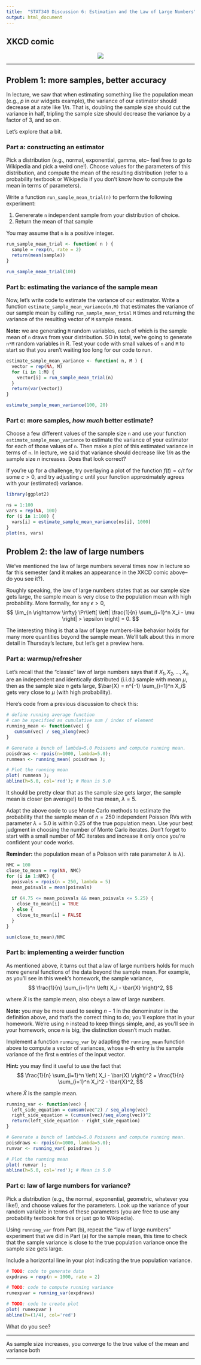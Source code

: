 ```yaml
---
title:  "STAT340 Discussion 6: Estimation and the Law of Large Numbers"
output: html_document
---
```


## XKCD comic

<center><a href="https://xkcd.com/2295/"><img src="https://imgs.xkcd.com/comics/garbage_math.png" id="comic"/></a></center>

------------------------------------------------------------------------

## Problem 1: more samples, better accuracy

In lecture, we saw that when estimating something like the population mean (e.g., $p$ in our widgets example), the variance of our estimator should decrease at a rate like $1/n$. That is, doubling the sample size should cut the variance in half, tripling the sample size should decrease the variance by a factor of 3, and so on.

Let's explore that a bit.

### Part a: constructing an estimator

Pick a distribution (e.g., normal, exponential, gamma, etc-- feel free to go to Wikipedia and pick a weird one!).
Choose values for the parameters of this distribution, and compute the mean of the resulting distribution (refer to a probability textbook or Wikipedia if you don't know how to compute the mean in terms of parameters).

Write a function `run_sample_mean_trial(n)` to perform the following experiment:

1. Genererate `n` independent sample from your distribution of choice.
2. Return the mean of that sample

You may assume that `n` is a positive integer.

```r
run_sample_mean_trial <- function( n ) {
  sample = rexp(n, rate = 2)
  return(mean(sample))
}

run_sample_mean_trial(100)
```


### Part b: estimating the variance of the sample mean

Now, let's write code to estimate the variance of our estimator.
Write a function `estimate_sample_mean_variance(n,M)` that estimates the variance of our sample mean by calling `run_sample_mean_trial` `M` times and returning the variance of the resulting vector of `M` sample means.

__Note:__ we are generating `M` random variables, each of which is the sample mean of `n` draws from your distribution.
SO in total, we're going to generate `n*M` random variables in R.
Test your code with small values of `n` and `M` to start so that you aren't waiting too long for our code to run.

```r
estimate_sample_mean_variance <- function( n, M ) {
  vector = rep(NA, M)
  for (i in 1:M) {
    vector[i] = run_sample_mean_trial(n)
  }
  return(var(vector))
}

estimate_sample_mean_variance(100, 20)
```

### Part c: more samples, *how much* better estimate?

Choose a few different values of the sample size `n` and use your function `estimate_sample_mean_variance` to estimate the variance of your estimator for each of those values of `n`.
Then make a plot of this estimated variance in terms of `n`.
In lecture, we said that variance should decrease like $1/n$ as the sample size $n$ increases. Does that look correct?

If you're up for a challenge, try overlaying a plot of the function $f(t) = c/t$ for some $c > 0$, and try adjusting $c$ until your function approximately agrees with your (estimated) variance.
```r
library(ggplot2)
```

```r
ns = 1:100
vars = rep(NA, 100)
for (i in 1:100) {
  vars[i] = estimate_sample_mean_variance(ns[i], 1000)
}
plot(ns, vars)
```

## Problem 2: the law of large numbers

We've mentioned the law of large numbers several times now in lecture so far this semester (and it makes an appearance in the XKCD comic above-- do you see it?).

Roughly speaking, the law of large numbers states that as our sample size gets large, the sample mean is very close to the population mean with high probability.
More formally, for any $\epsilon > 0$,
$$
\lim_{n \rightarrow \infty} \Pr\left[ \left| \frac{1}{n} \sum_{i=1}^n X_i - \mu \right| > \epsilon \right] = 0.
$$

The interesting thing is that a law of large numbers-like behavior holds for many more quantities beyond the sample mean.
We'll talk about this in more detail in Thursday's lecture, but let's get a preview here.

### Part a: warmup/refresher

Let's recall that the "classic" law of large numbers says that if $X_1,X_2,\dots,X_n$ are an independent and identically distributed (i.i.d.) sample with mean $\mu$, then as the sample size $n$ gets large, $\bar{X} = n^{-1} \sum_{i=1}^n X_i$ gets very close to $\mu$ (with high probability).

Here's code from a previous discussion to check this:

```r
# define running average function
# can be specified as cumulative sum / index of element
running_mean <- function(vec) {
   cumsum(vec) / seq_along(vec)
}

# Generate a bunch of lambda=5.0 Poissons and compute running mean.
poisdraws <- rpois(n=1000, lambda=5.0);
runmean <- running_mean( poisdraws );

# Plot the running mean
plot( runmean );
abline(h=5.0, col='red'); # Mean is 5.0
```

It should be pretty clear that as the sample size gets larger, the sample mean is closer (on average!) to the true mean, $\lambda = 5$.

Adapt the above code to use Monte Carlo methods to estimate the probability that the sample mean of $n=250$ independent Poisson RVs with parameter $\lambda=5.0$ is within $0.25$ of the true population mean.
Use your best judgment in choosing the number of Monte Carlo iterates.
Don't forget to start with a small number of MC iterates and increase it only once you're confident your code works.

__Reminder:__ the population mean of a Poisson with rate parameter $\lambda$ is $\lambda$).

```r
NMC = 100
close_to_mean = rep(NA, NMC)
for (i in 1:NMC) {
  poisvals = rpois(n = 250, lambda = 5)
  mean_poisvals = mean(poisvals)
  
  if (4.75 <= mean_poisvals && mean_poisvals <= 5.25) {
    close_to_mean[i] = TRUE
  } else {
    close_to_mean[i] = FALSE
  }
}

sum(close_to_mean)/NMC
```

### Part b: implementing a weirder function

As mentioned above, it turns out that a law of large numbers holds for much more general functions of the data beyond the sample mean.
For example, as you'll see in this week's homework, the sample variance,
$$
\frac{1}{n} \sum_{i=1}^n \left( X_i - \bar{X} \right)^2,
$$

where $\bar{X}$ is the sample mean, also obeys a law of large numbers.

__Note:__ you may be more used to seeing $n-1$ in the denominator in the definition above, and that's the correct thing to do; you'll explore that in your homework.
We're using $n$ instead to keep things simple, and, as you'll see in your homework, once $n$ is big, the distinction doesn't much matter.

Implement a function `running_var` by adapting the `running_mean` function above to compute a vector of variances, whose `m`-th entry is the sample variance of the first `m` entries of the input vector.

__Hint:__ you may find it useful to use the fact that
$$
\frac{1}{n} \sum_{i=1}^n \left( X_i - \bar{X} \right)^2
=
\frac{1}{n} \sum_{i=1}^n X_i^2 - \bar{X}^2,
$$

where $\bar{X}$ is the sample mean.

```r
running_var <- function(vec) {
  left_side_equation = cumsum(vec^2) / seq_along(vec)
  right_side_equation = (cumsum(vec)/seq_along(vec))^2
  return(left_side_equation - right_side_equation)
}

# Generate a bunch of lambda=5.0 Poissons and compute running mean.
poisdraws <- rpois(n=1000, lambda=5.0);
runvar <- running_var( poisdraws );

# Plot the running mean
plot( runvar );
abline(h=5.0, col='red'); # Mean is 5.0

```

### Part c: law of large numbers for variance?

Pick a distribution (e.g., the normal, exponential, geometric, whatever you like!), and choose values for the parameters.
Look up the variance of your random variable in terms of these parameters (you are free to use any probability textbook for this or just go to Wikipedia).

Using `running_var` from Part (b), repeat the "law of large numbers" experiment that we did in Part (a) for the sample mean, this time to check that the sample variance is close to the true population variance once the sample size gets large.

Include a horizontal line in your plot indicating the true population variance.


```r

# TODO: code to generate data
expdraws = rexp(n = 1000, rate = 2)

# TODO: code to compute running variance
runexpvar = running_var(expdraws)

# TODO: code to create plot
plot( runexpvar )
abline(h=(1/4), col='red')
```

What do you see?

***

As sample size increases, you converge to the true value of the mean and variance both


***

